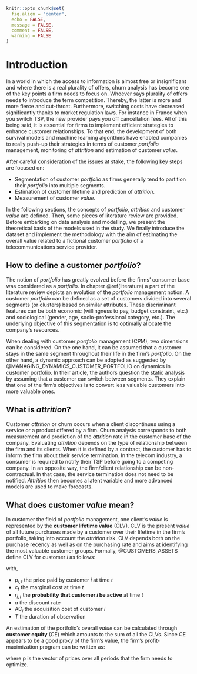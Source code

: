 ```r
knitr::opts_chunk$set(
  fig.align = "center", 
  echo = FALSE, 
  message = FALSE, 
  comment = FALSE, 
  warning = FALSE
)
```

# Introduction {#intro}

In a world in which the access to information is almost free or insignificant and where there is a real plurality of offers, churn analysis has become one of the key points a firm needs to focus on. Whoever says plurality of offers needs to introduce the term competition. Thereby, the latter is more and more fierce and cut-throat. Furthermore, switching costs have decreased significantly thanks to market regulation laws. For instance in France when you switch TSP, the new provider pays you off cancellation fees. All of this being said, it is essential for firms to implement efficient strategies to enhance customer relationships. To that end, the development of both survival models and machine learning algorithms have enabled companies to really push-up their strategies in terms of customer *portfolio* management, monitoring of *attrition* and estimation of customer *value*. 

After careful consideration of the issues at stake, the following key steps are focused on: 

- Segmentation of customer *portfolio* as firms generally tend to partition their *portfolio* into multiple segments.
- Estimation of customer lifetime and prediction of *attrition*.
- Measurement of customer *value.*

In the following sections, the concepts of *portfolio*, *attrition* and customer *value* are defined. Then, some pieces of literature review are provided. Before embarking on data analysis and modelling, we present the theoretical basis of the models used in the study. We finally introduce the dataset and implement the methodology with the aim of estimating the overall value related to a fictional customer *portfolio* of a telecommunications service provider. 

## How to define a customer *portfolio*? {#portfoliodef}

The notion of *portfolio* has greatly evolved before the firms' consumer base was considered as a *portfolio*. In chapter \@ref(literature) a part of the literature review depicts an evolution of the *portfolio* management notion. A customer *portfolio* can be defined as a set of customers divided into several segments (or clusters) based on similar attributes. These discriminant features can be both economic (willingness to pay, budget constraint, etc.) and sociological (gender, age, socio-professional category, etc.). The underlying objective of this segmentation is to optimally allocate the company's resources. 

When dealing with customer *portfolio* management (CPM), two dimensions can be considered. On the one hand, it can be assumed that a customer stays in the same segment throughout their life in the firm's *portfolio*. On the other hand, a dynamic approach can be adopted as suggested by @MANAGING_DYNAMICS_CUSTOMER_PORTFOLIO on dynamics in customer portfolio. In their article, the authors question the static analysis by assuming that a customer can switch between segments. They explain that one of the firm's objectives is to convert less valuable customers into more valuable ones. 

## What is *attrition*? {#attritiondef}

Customer *attrition* or churn occurs when a client discontinues using a service or a product offered by a firm. Churn analysis corresponds to both measurement and prediction of the *attrition* rate in the customer base of the company. Evaluating *attrition* depends on the type of relationship between the firm and its clients. When it is defined by a contract, the customer has to inform the firm about their service termination. In the telecom industry, a consumer is required to notify their TSP before going to a competing company. In an opposite way, the firm/client relationship can be non-contractual. In that case, the service termination does not need to be notified. *Attrition* then becomes a latent variable and more advanced models are used to make forecasts. 

## What does customer *value* mean? {#valuedef}

In customer the field of *portfolio* management, one client's *value* is represented by the **customer lifetime value** (CLV). CLV is the present *value* of all future purchases made by a customer over their lifetime in the firm's portfolio, taking into account the *attrition* risk. CLV depends both on the purchase recency as well as on the purchasing rate and aims at identifying the most valuable customer groups. Formally, @CUSTOMERS_ASSETS define CLV for customer $i$ as follows: 

\begin{equation}
  \text{CLV}_i = \sum_{t=0}^{T} \frac{(p_{i,t} - c_t)r_{i,t}}{(1+a)^t} - \text{AC}_i
  (\#eq:clv)
\end{equation}

with, 

- $p_{i,t}$ the price paid by customer $i$ at time $t$
- $c_t$ the marginal cost at time $t$
- $r_{i,t}$ the **probability that customer $i$ be active** at time $t$
- $a$ the discount rate
- $\text{AC}_i$ the acquisition cost of customer $i$
- $T$ the duration of observation

An estimation of the portfolio's overall *value* can be calculated through **customer equity** (CE) which amounts to the sum of all the CLVs. Since CE appears to be a good proxy of the firm's value, the firm's profit-maximization program can be written as: 

\begin{equation}
\begin{aligned}
\max_{\mathrm{p}} \quad & \textrm{CE} = \sum_{i=1}^{N} \sum_{t=0}^{T} \frac{(p_{i,t} - c_t)r_{i,t}}{(1+a)^t} - AC_i\\
\textrm{s.t.} \quad & r_{i,t} \in [0, 1]\\
  &p_t > c_t    \\
\end{aligned}
(\#eq:maxprofit)
\end{equation}

where $\mathrm{p}$ is the vector of prices over all periods that the firm needs to optimize. 
